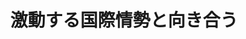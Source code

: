 ﻿---
title: "激動する国際情勢と向き合う"
category: "リベラルアーツ"
vol: "50"
interviewee: "蟹江 憲史 "
url: ""
tags: []
pdf: "50-4.pdf"
facephoto: ""
career: ""
preface: "激動する国際情勢の中で、国際的なリーダーシップはどのようなプロセスで執られるのか。地球環境政治などの事例を通じ多国間合意形成について研究している、蟹江を紹介する。"
---
